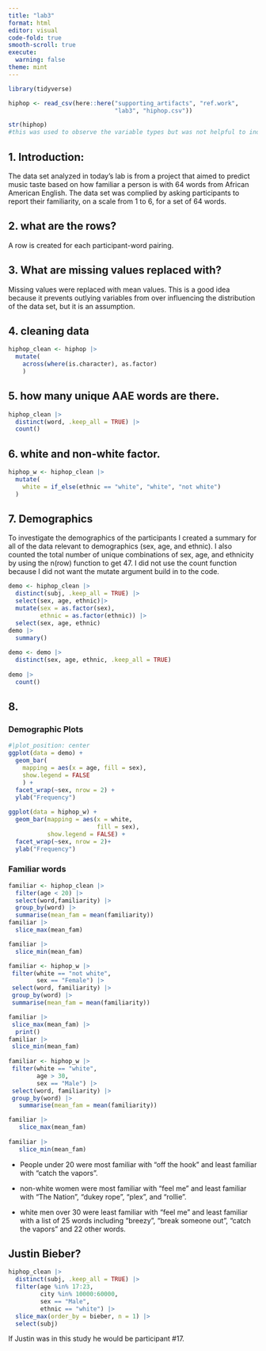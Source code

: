 ```yaml
---
title: "lab3"
format: html
editor: visual
code-fold: true
smooth-scroll: true
execute:
  warning: false
theme: mint
---
```


```r
library(tidyverse)
```

```r
hiphop <- read_csv(here::here("supporting_artifacts", "ref.work",
                              "lab3", "hiphop.csv"))

```

```r
str(hiphop)
#this was used to observe the variable types but was not helpful to indlude in a report so include was set to false. 
```

## 1. Introduction:

The data set analyzed in today's lab is from a project that aimed to predict music taste based on how familiar a person is with 64 words from African American English. The data set was complied by asking participants to report their familiarity, on a scale from 1 to 6, for a set of 64 words.

## 2. what are the rows?

A row is created for each participant-word pairing.

## 3. What are missing values replaced with?

Missing values were replaced with mean values. This is a good idea because it prevents outlying variables from over influencing the distribution of the data set, but it is an assumption.

## 4. cleaning data

```r
hiphop_clean <- hiphop |> 
  mutate(
    across(where(is.character), as.factor)
    ) 
```

## 5. how many unique AAE words are there.

```r
hiphop_clean |> 
  distinct(word, .keep_all = TRUE) |> 
  count()
```

## 6. white and non-white factor.

```r
hiphop_w <- hiphop_clean |> 
  mutate(
    white = if_else(ethnic == "white", "white", "not white")
  )

```

## 7. Demographics

To investigate the demographics of the participants I created a summary for all of the data relevant to demographics (sex, age, and ethnic). I also counted the total number of unique combinations of sex, age, and ethnicity by using the n(row) function to get 47. I did not use the count function because I did not want the mutate argument build in to the code.

```r
demo <- hiphop_clean |> 
  distinct(subj, .keep_all = TRUE) |> 
  select(sex, age, ethnic)|> 
  mutate(sex = as.factor(sex),
         ethnic = as.factor(ethnic)) |> 
  select(sex, age, ethnic)
demo |> 
  summary()
 
demo <- demo |> 
  distinct(sex, age, ethnic, .keep_all = TRUE)
  
demo |> 
  count()
```

## 8.

### Demographic Plots

```r
#|plot_position: center
ggplot(data = demo) +
  geom_bar(
    mapping = aes(x = age, fill = sex),
    show.legend = FALSE
    ) +
  facet_wrap(~sex, nrow = 2) +
  ylab("Frequency")
            
ggplot(data = hiphop_w) +
  geom_bar(mapping = aes(x = white, 
                         fill = sex),
           show.legend = FALSE) +
  facet_wrap(~sex, nrow = 2)+
  ylab("Frequency")
```

### Familiar words

```r

familiar <- hiphop_clean |> 
  filter(age < 20) |> 
  select(word,familiarity) |> 
  group_by(word) |> 
  summarise(mean_fam = mean(familiarity))
familiar |> 
  slice_max(mean_fam)

familiar |> 
  slice_min(mean_fam)

familiar <- hiphop_w |> 
 filter(white == "not white",
        sex == "Female") |> 
 select(word, familiarity) |> 
 group_by(word) |> 
 summarise(mean_fam = mean(familiarity))

familiar |> 
 slice_max(mean_fam) |> 
  print()
familiar |> 
 slice_min(mean_fam)
 
familiar <- hiphop_w |> 
 filter(white == "white",
        age > 30,
        sex == "Male") |> 
 select(word, familiarity) |> 
 group_by(word) |> 
   summarise(mean_fam = mean(familiarity))

familiar |> 
   slice_max(mean_fam)
  
familiar |> 
   slice_min(mean_fam)
```

-   People under 20 were most familiar with "off the hook" and least familiar with "catch the vapors".

-   non-white women were most familiar with "feel me" and least familiar with "The Nation", "dukey rope", "plex", and "rollie".

-   white men over 30 were least familiar with "feel me" and least familiar with a list of 25 words including "breezy", "break someone out", "catch the vapors" and 22 other words.

## Justin Bieber?

```r
hiphop_clean |> 
  distinct(subj, .keep_all = TRUE) |> 
  filter(age %in% 17:23,
         city %in% 10000:60000,
         sex == "Male",
         ethnic == "white") |> 
  slice_max(order_by = bieber, n = 1) |> 
  select(subj)

```

If Justin was in this study he would be participant #17.
